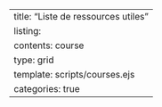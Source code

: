 ---
title: "Liste de ressources utiles"
listing:
  contents: course
  type: grid
  template: scripts/courses.ejs
  categories: true
---